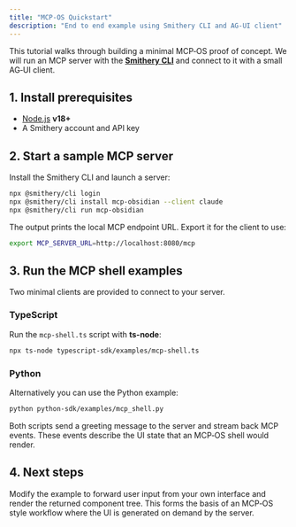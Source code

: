 ```yaml
---
title: "MCP-OS Quickstart"
description: "End to end example using Smithery CLI and AG-UI client"
---
```


This tutorial walks through building a minimal MCP‑OS proof of concept. We will
run an MCP server with the
**[Smithery CLI](https://github.com/smithery-ai/cli)** and connect to it with a
small AG‑UI client.

## 1. Install prerequisites

- [Node.js](https://nodejs.org/) **v18+**
- A Smithery account and API key

## 2. Start a sample MCP server

Install the Smithery CLI and launch a server:

```bash
npx @smithery/cli login
npx @smithery/cli install mcp-obsidian --client claude
npx @smithery/cli run mcp-obsidian
```

The output prints the local MCP endpoint URL. Export it for the client to use:

```bash
export MCP_SERVER_URL=http://localhost:8080/mcp
```

## 3. Run the MCP shell examples

Two minimal clients are provided to connect to your server.

### TypeScript

Run the `mcp-shell.ts` script with **ts-node**:

```bash
npx ts-node typescript-sdk/examples/mcp-shell.ts
```

### Python

Alternatively you can use the Python example:

```bash
python python-sdk/examples/mcp_shell.py
```

Both scripts send a greeting message to the server and stream back MCP events.
These events describe the UI state that an MCP‑OS shell would render.

## 4. Next steps

Modify the example to forward user input from your own interface and render the
returned component tree. This forms the basis of an MCP‑OS style workflow where
the UI is generated on demand by the server.
